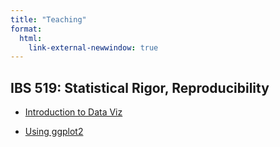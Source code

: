 ```yaml
---
title: "Teaching"
format:
  html:
    link-external-newwindow: true
---
```


## IBS 519: Statistical Rigor, Reproducibility

* [Introduction to Data Viz](./presentations/IntroDataViz.qmd)

* [Using ggplot2](./presentations/ggplot2Intro.qmd)